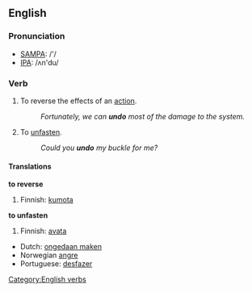 ==English==

=== Pronunciation ===
*[[w:SAMPA|SAMPA]]: /'/
*[[w:IPA|IPA]]: /ʌn'du/

=== Verb ===
{{en-infl-irreg|undo|undoes|undoing|undid|undone}}
# To reverse the effects of an [[action]].
#: ''Fortunately, we can '''undo''' most of the damage to the system.''
# To [[unfasten]].
#: ''Could you '''undo''' my buckle for me?''

==== Translations ====
'''to reverse'''
{{top}}
#Finnish: [[kumota]]
{{mid}}
{{bottom}}

'''to unfasten'''
{{top}}
#Finnish: [[avata]]
{{mid}}
{{bottom}}

{{checktrans}}
*Dutch: [[ongedaan maken]]
*Norwegian [[:no:angre|angre]]
*Portuguese: [[desfazer]]

[[Category:English verbs]]